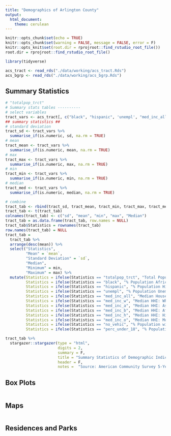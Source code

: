```yaml
---
title: "Demographics of Arlington County"
output: 
  html_document:
    theme: cerulean
---
```


```r
knitr::opts_chunk$set(echo = TRUE)
knitr::opts_chunk$set(warning = FALSE, message = FALSE, error = F) 
knitr::opts_knit$set(root.dir = rprojroot::find_rstudio_root_file())
root.dir = rprojroot::find_rstudio_root_file()
```
```r
library(tidyverse)

acs_tract <- read_rds("./data/working/acs_tract.Rds")
acs_bgrp <- read_rds("./data/working/acs_bgrp.Rds")
```

## Summary Statistics  
```r
# "totalpop_trct"
# Summary stats tables ----------
# select variables
tract_vars <- acs_tract[, c("black", "hispanic", 'unempl', "med_inc_all", "med_inc_w", "med_inc_a", "med_inc_b", "med_inc_h", "med_inc_o", "no_vehic", "perc_under_18")]
## summary statistics ##
# standard deviation
tract_sd <- tract_vars %>% 
  summarise_if(is.numeric, sd, na.rm = TRUE)
# mean
tract_mean <- tract_vars %>% 
  summarise_if(is.numeric, mean, na.rm = TRUE)
# max
tract_max <- tract_vars %>% 
  summarise_if(is.numeric, max, na.rm = TRUE)
# min
tract_min <- tract_vars %>% 
  summarise_if(is.numeric, min, na.rm = TRUE)
# median
tract_med <- tract_vars %>% 
  summarise_if(is.numeric, median, na.rm = TRUE)

# combine
tract_tab <- rbind(tract_sd, tract_mean, tract_min, tract_max, tract_med)
tract_tab <- t(tract_tab)
colnames(tract_tab) <- c("sd", "mean", "min", "max", "Median")
tract_tab = as.data.frame(tract_tab, row.names = NULL)
tract_tab$Statistics = rownames(tract_tab)
row.names(tract_tab) = NULL
tract_tab = 
  tract_tab %>% 
  arrange(desc(mean)) %>% 
  select("Statistics",
         "Mean" = `mean`,
         "Standard Deviation" = `sd`,
         "Median",
         "Minimum" = min,
         "Maximum" = max) %>% 
  mutate(Statistics = ifelse(Statistics == "totalpop_trct", "Total Population", Statistics),
         Statistics = ifelse(Statistics == "black", "% Population African-American", Statistics),
         Statistics = ifelse(Statistics == "hispanic", "% Population Hispanic or Latino", Statistics),
         Statistics = ifelse(Statistics == "unempl", "% Population Unemployed", Statistics),
         Statistics = ifelse(Statistics == "med_inc_all", "Median Household Income (HHI): All", Statistics),
         Statistics = ifelse(Statistics == "med_inc_w", "Median HHI: White", Statistics),
         Statistics = ifelse(Statistics == "med_inc_a", "Median HHI: Asian", Statistics),
         Statistics = ifelse(Statistics == "med_inc_b", "Median HHI: African-American", Statistics),
         Statistics = ifelse(Statistics == "med_inc_h", "Median HHI: Hispanic or Latino", Statistics),
         Statistics = ifelse(Statistics == "med_inc_o", "Median HHI: More than 1 Race", Statistics),
         Statistics = ifelse(Statistics == "no_vehic", "% Population with No Vehicle", Statistics),
         Statistics = ifelse(Statistics == "perc_under_18", "% Population under 18", Statistics)) 

tract_tab %>% 
  stargazer::stargazer(type = "html", 
                       digits = 2, 
                       summary = F,
                       title = "Summary Statistics of Demographic Indicators for Arlington County",
                       header = F,
                       notes =  "Source: American Community Survey 5-Year Data (2015-2019)")
```


## Box Plots
```r

```


## Maps
```r

```


## Residences and Parks
```r

```

